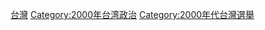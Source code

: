 {{cat year nav
| year = 2000
| cat = 台灣選舉
| sortkey = 台灣選舉
| article = 台灣選舉
| in = 
}}

[[Category:2000年亚洲选举|台灣]]
[[Category:2000年台湾政治|Category:2000年台湾政治]]
[[Category:2000年代台灣選舉|Category:2000年代台灣選舉]]